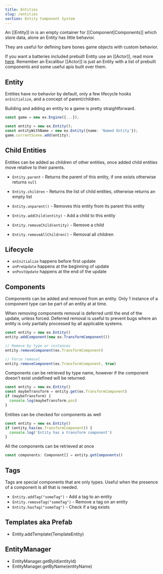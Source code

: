 ```yaml
---
title: Entities
slug: /entities
section: Entity Component System
---
```


An [[Entity]] in is an empty container for [[Component|Components]] which store data, alone an Entity has little behavior.

They are useful for defining bare bones game objects with custom behavior.

If you want a batteries included prebuilt Entity use an [[Actor]], read more [here](/docs/actors). Remember an Excalibur [[Actor]] is just an Entity with a list of prebuilt components and some useful apis built over them.

## Entity

Entities have no behavior by default, only a few lifecycle hooks `onInitialize`, and a concept of parent/children.

Building and adding an entity to a game is pretty straightforward.

```typescript
const game = new ex.Engine({...});

const entity = new ex.Entity();
const entityWithName = new ex.Entity({name: 'Named Entity'});
game.currentScene.add(entity);
```

## Child Entities

Entities can be added as children of other entities, once added child entities move relative to their parents.

- `Entity.parent` - Returns the parent of this entity, if one exists otherwise returns `null`
- `Entity.children` - Returns the list of child entities, otherwise returns an empty list
- `Entity.unparent()` - Removes this entity from its parent this entity

- `Entity.addChild(entity)` - Add a child to this entity
- `Entity.removeChild(entity)` - Remove a child
- `Entity.removeAllChildren()` - Removal all children

## Lifecycle

- `onInitialize` happens before first update
- `onPreUpdate` happens at the beginning of update
- `onPostUpdate` happens at the end of the update

## Components

Components can be added and removed from an entity. Only 1 instance of a component type can be part of an entity at at time.

When removing components removal is deferred until the end of the update, unless forced. Deferred removal is useful to prevent bugs where an entity is only partially processed by all applicable systems.

```typescript
const entity = new ex.Entity()
entity.addComponent(new ex.TransformComponent())

// Remove by type or instances
entity.removeComponent(ex.TransformComponent)

// Force removal
entity.removeComponent(ex.TransformComponent, true)
```

Components can be retrieved by type name, however if the component doesn't exist undefined will be returned.

```typescript
const entity = new ex.Entity()
const maybeTransform = entity.get(ex.TransformComponent)
if (maybeTransform) {
  console.log(maybeTransform.pos)
}
```

Entities can be checked for components as well

```typescript
const entity = new ex.Entity()
if (entity.has(ex.TransformComponent)) {
  console.log('Entity has a transform component')
}
```

All the components can be retrieved at once

```typescript
const components: Component[] = entity.getComponents()
```

## Tags

Tags are special components that are only types. Useful when the presence of a component is all that is needed.

- `Entity.addTag("someTag")` - Add a tag to an entity
- `Entity.removeTag("someTag")` - Remove a tag on an entity
- `Entity.hasTag("someTag")` - Check if a tag exists

## Templates aka Prefab

- Entity.addTemplate(TemplateEntity)

## EntityManager

- EntityManager.getById(entityId)
- EntityManager.getByName(entityName)
